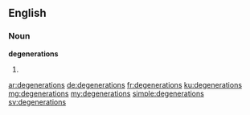 ==English==

===Noun===
'''degenerations'''

# {{plural of|degeneration}}

[[ar:degenerations]]
[[de:degenerations]]
[[fr:degenerations]]
[[ku:degenerations]]
[[mg:degenerations]]
[[my:degenerations]]
[[simple:degenerations]]
[[sv:degenerations]]